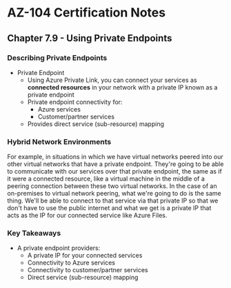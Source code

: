# AZ-104 Certification Notes
## Chapter 7.9 - Using Private Endpoints

### Describing Private Endpoints
* Private Endpoint
	* Using Azure Private Link, you can connect your services as **connected resources** in your network with a private IP known as a private endpoint
	* Private endpoint connectivity for:
		* Azure services
		* Customer/partner services
	* Provides direct service (sub-resource) mapping

### Hybrid Network Environments
For example, in situations in which we have virtual networks peered into our other virtual networks that have a private endpoint. They're going to be able to communicate with our services over that private endpoint, the same as if it were a connected resource, like a virtual machine in the middle of a peering connection between these two virtual networks. In the case of an on-premises to virtual network peering, what we're going to do is the same thing. We'll be able to connect to that service via that private IP so that we don't have to use the public internet and what we get is a private IP that acts as the IP for our connected service like Azure Files.

### Key Takeaways
* A private endpoint providers:
	* A private IP for your connected services
	* Connectivity to Azure services
	* Connectivity to customer/partner services
	* Direct service (sub-resource) mapping